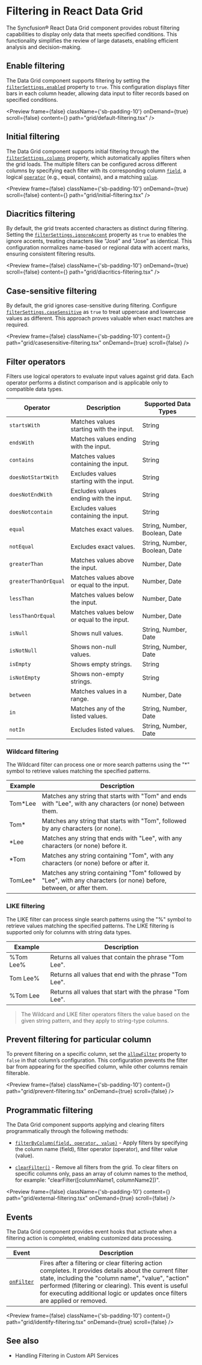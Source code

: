 
<Meta
  title="React Data Grid - Filter | Syncfusion"
  description="Filter data in Data Grid to help users quickly find what they need and explore records with ease."
/>


# Filtering in React Data Grid

The Syncfusion® React Data Grid component provides robust filtering capabilities to display only data that meets specified conditions. This functionality simplifies the review of large datasets, enabling efficient analysis and decision-making.
 
## Enable filtering

The Data Grid component supports filtering by setting the [`filterSettings.enabled`](https://react-api.syncfusion.com/data-grid/filtersettings#enabled) property to `true`. This configuration displays filter bars in each column header, allowing data input to filter records based on specified conditions.

<Preview  frame={false}
  className={'sb-padding-10'}
  onDemand={true}
  scroll={false}
  content={<DefaultFiltering />}
  path="grid/default-filtering.tsx"
/>

## Initial filtering

The Data Grid component supports initial filtering through the [`filterSettings.columns`](https://react-api.syncfusion.com/data-grid/filtersettings#columns) property, which automatically applies filters when the grid loads. The multiple filters can be configured across different columns by specifying each filter with its corresponding column [`field`](https://react-api.syncfusion.com/data-grid/filterpredicates#field), a logical [`operator`](https://react-api.syncfusion.com/data-grid/filterpredicates#operator) (e.g., equal, contains), and a matching [`value`](https://react-api.syncfusion.com/data-grid/filterpredicates#value).

<Preview  frame={false}
  className={'sb-padding-10'}
  onDemand={true}
  scroll={false}
  content={<InitialFiltering />}
  path="grid/initial-filtering.tsx"
/>
 
## Diacritics filtering

By default, the grid treats accented characters as distinct during filtering. Setting the [`filterSettings.ignoreAccent`](https://react-api.syncfusion.com/data-grid/filtersettings#ignoreaccent) property as `true` to enables the ignore accents, treating characters like "José" and "Jose" as identical. This configuration normalizes name-based or regional data with accent marks, ensuring consistent filtering results.
 
<Preview  frame={false}
  className={'sb-padding-10'}
  onDemand={true}
  scroll={false}
  content={<DiacriticsFiltering />}
  path="grid/diacritics-filtering.tsx"
/>

## Case-sensitive filtering

By default, the grid ignores case-sensitive during filtering. Configure [`filterSettings.caseSensitive`](https://react-api.syncfusion.com/data-grid/filtersettings#casesensitive) as `true` to treat uppercase and lowercase values as different. This approach proves valuable when exact matches are required.

<Preview  frame={false}
  className={'sb-padding-10'}
  content={<CaseSensitivityFiltering />}
  path="grid/casesensitive-filtering.tsx"
  onDemand={true}
  scroll={false}
/>

## Filter operators

Filters use logical operators to evaluate input values against grid data. Each operator performs a distinct comparison and is applicable only to compatible data types.

| Operator           | Description                              | Supported Data Types             |
|------------------------|----------------------------------------------|--------------------------------------|
|  `startsWith`            | Matches values starting with the input.      | String                               |
|  `endsWith`              | Matches values ending with the input.        | String                               |
|  `contains`              | Matches values containing the input.         | String                               |
|  `doesNotStartWith`      | Excludes values starting with the input.     | String                               |
|  `doesNotEndWith`        | Excludes values ending with the input.       | String                               |
|  `doesNotcontain`        | Excludes values containing the input.        | String                               |
|  `equal`                 | Matches exact values.                        | String, Number, Boolean, Date        |
|  `notEqual`              | Excludes exact values.                       | String, Number, Boolean, Date        |
|  `greaterThan`           | Matches values above the input.              | Number, Date                         |
|  `greaterThanOrEqual`    | Matches values above or equal to the input.  | Number, Date                         |
|  `lessThan`              | Matches values below the input.              | Number, Date                         |
|  `lessThanOrEqual`       | Matches values below or equal to the input.  | Number, Date                         |
|  `isNull`                | Shows null values.                           | String, Number, Date                 |
|  `isNotNull`             | Shows non-null values.                       | String, Number, Date                 |
|  `isEmpty`               | Shows empty strings.                         | String                               |
|  `isNotEmpty`            | Shows non-empty strings.                     | String                               |
|  `between`               | Matches values in a range.                   | Number, Date                         |
|  `in`                    | Matches any of the listed values.            | String, Number, Date                 |
|  `notIn`                 | Excludes listed values.                      | String, Number, Date                 |


### Wildcard filtering

The Wildcard filter can process one or more search patterns using the "*" symbol to retrieve values matching the specified patterns.

| Example      | Description                                                                 |
|---------------|-----------------------------------------------------------------------------|
| Tom*Lee     | Matches any string that starts with "Tom" and ends with "Lee", with any characters (or none) between them. |
| Tom*        | Matches any string that starts with "Tom", followed by any characters (or none). |
| *Lee        | Matches any string that ends with "Lee", with any characters (or none) before it. |
| *Tom       | Matches any string containing "Tom", with any characters (or none) before or after it. |
| TomLee*   | Matches any string containing "Tom" followed by "Lee", with any characters (or none) before, between, or after them. |


### LIKE filtering

The LIKE filter can process single search patterns using the "%" symbol to retrieve values matching the specified patterns. The LIKE filtering is supported only for columns with string data types.

| Example        | Description                                                             |
|----------------|-------------------------------------------------------------------------|
| %Tom Lee%    | Returns all values that contain the phrase "Tom Lee".                   |
| Tom Lee%     | Returns all values that end with the phrase "Tom Lee".                  |
| %Tom Lee     | Returns all values that start with the phrase "Tom Lee".                |


>  The Wildcard and LIKE filter operators filters the value based on the given string pattern, and they apply to string-type columns.

## Prevent filtering for particular column

To prevent filtering on a specific column, set the [`allowFilter`](https://react-api.syncfusion.com/data-grid/columnprops#allowfilter) property to `false` in that column’s configuration. This configuration prevents the filter bar from appearing for the specified column, while other columns remain filterable.

<Preview  frame={false}
  className={'sb-padding-10'}
  content={<PreventFiltering />}
  path="grid/prevent-filtering.tsx"
  onDemand={true}
  scroll={false}
/>
 

## Programmatic filtering

The Data Grid component supports applying and clearing filters programmatically through the following methods:

- [`filterByColumn(field, operator, value)`](https://react-api.syncfusion.com/data-grid/overview#filterbycolumn) - Apply filters by specifying the column name (field), filter operator (operator), and filter value (value).

- [`clearFilter()`](https://react-api.syncfusion.com/data-grid/overview#clearfilter) - Remove all filters from the grid. To clear filters on specific columns only, pass an array of column names to the method, for example: "clearFilter([columnName1, columnName2])".

<Preview  frame={false}
  className={'sb-padding-10'}
  content={<ExternalFiltering />}
  path="grid/external-filtering.tsx"
  onDemand={true}
  scroll={false}
/>

## Events

The Data Grid component provides event hooks that activate when a filtering action is completed, enabling customized data processing.
 
| Event      | Description                                      |
|----------------|--------------------------------------------------------|
| [`onFilter`](https://react-api.syncfusion.com/data-grid/overview#onfilter) | Fires after a filtering or clear filtering action completes. It provides details about the current filter state, including the "column name",  "value", "action" performed (filtering or clearing). This event is useful for executing additional logic or updates once filters are applied or removed. |

<Preview  frame={false}
  className={'sb-padding-10'}
  content={<IdentifyFiltering />}
  path="grid/identify-filtering.tsx"
  onDemand={true}
  scroll={false}
/>

## See also

* <p><Link to="/data-grid/data-binding/custom-data#handling-filtering-operation">Handling Filtering in Custom API Services</Link></p>